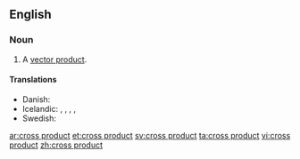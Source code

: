 ==English==

===Noun===
{{en-noun|sg=[[cross]] [[product]]}}

#{{vector}} A [[vector product]].

====Translations====
* Danish: {{t|da|krydsprodukt|n}}
* Icelandic: {{t|is|krossfeldi|n}}, {{t|is|krossmargfeldi|n}}, {{t|is|vigurfeldi|n}}, {{t|is|vigurmargfeldi|n}}, {{t|is|vektormargfeldi|n}}
* Swedish: {{t+|sv|kryssprodukt|c}}

[[ar:cross product]]
[[et:cross product]]
[[sv:cross product]]
[[ta:cross product]]
[[vi:cross product]]
[[zh:cross product]]